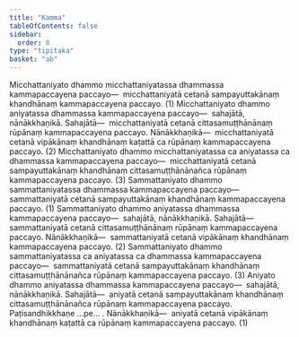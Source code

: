 ```yaml
---
title: "Kamma"
tableOfContents: false
sidebar:
  order: 8
type: "tipitaka"
basket: "ab"
---
```



<DynamicBreadcrumb />

<Division number="51">

<Paragraph number="2384">
Micchattaniyato dhammo micchattaniyatassa dhammassa kammapaccayena paccayo—  micchattaniyatā cetanā sampayuttakānaṃ khandhānaṃ kammapaccayena paccayo. (1)
</Paragraph>

<Paragraph number="2385">
Micchattaniyato dhammo aniyatassa dhammassa kammapaccayena paccayo—  sahajātā, nānākkhaṇikā. <Emphasis>Sahajātā</Emphasis>—  micchattaniyatā cetanā cittasamuṭṭhānānaṃ rūpānaṃ kammapaccayena paccayo. <Emphasis>Nānākkhaṇikā</Emphasis>—  micchattaniyatā cetanā vipākānaṃ khandhānaṃ kaṭattā ca rūpānaṃ kammapaccayena paccayo. (2)
</Paragraph>

<Paragraph number="2386">
Micchattaniyato dhammo micchattaniyatassa ca aniyatassa ca dhammassa kammapaccayena paccayo—  micchattaniyatā cetanā sampayuttakānaṃ khandhānaṃ cittasamuṭṭhānānañca rūpānaṃ kammapaccayena paccayo. (3)
</Paragraph>

</Division>
<Division number="52">

<Paragraph number="2387">
Sammattaniyato dhammo sammattaniyatassa dhammassa kammapaccayena paccayo—  sammattaniyatā cetanā sampayuttakānaṃ khandhānaṃ kammapaccayena paccayo. (1)
</Paragraph>

<Paragraph number="2388">
Sammattaniyato dhammo aniyatassa dhammassa kammapaccayena paccayo—  sahajātā, nānākkhaṇikā. <Emphasis>Sahajātā</Emphasis>—  sammattaniyatā cetanā cittasamuṭṭhānānaṃ rūpānaṃ kammapaccayena paccayo. <Emphasis>Nānākkhaṇikā</Emphasis>—  sammattaniyatā cetanā vipākānaṃ khandhānaṃ kammapaccayena paccayo. (2)
</Paragraph>

<Paragraph number="2389">
Sammattaniyato dhammo sammattaniyatassa ca aniyatassa ca dhammassa kammapaccayena paccayo—  sammattaniyatā cetanā sampayuttakānaṃ khandhānaṃ cittasamuṭṭhānānañca rūpānaṃ kammapaccayena paccayo. (3)
</Paragraph>

<Paragraph number="2390">
Aniyato dhammo aniyatassa dhammassa kammapaccayena paccayo—  sahajātā, nānākkhaṇikā. <Emphasis>Sahajātā</Emphasis>—  aniyatā cetanā sampayuttakānaṃ khandhānaṃ cittasamuṭṭhānānañca rūpānaṃ kammapaccayena paccayo. Paṭisandhikkhaṇe …pe… . <Emphasis>Nānākkhaṇikā</Emphasis>—  aniyatā cetanā vipākānaṃ khandhānaṃ kaṭattā ca rūpānaṃ kammapaccayena paccayo. (1)
</Paragraph>
</Division>